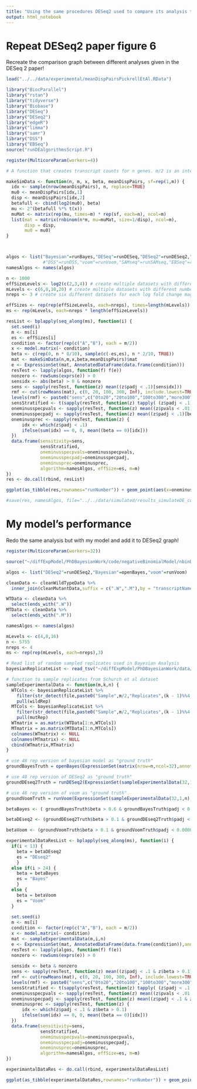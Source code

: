 ```yaml
---
title: "Using the same procedures DESeq2 used to compare its analysis to other models, my Bayesian method is compare to Deseq2."
output: html_notebook
---
```


# Repeat DESeq2 paper figure 6

Recreate the comparison graph between different analyses given in the DESeq 2 paper!

```r
load("../../data/experimental/meanDispPairsPickrellEtAl.RData")

library("BiocParallel")
library("rstan")
library("tidyverse")
library("Biobase")
library("DESeq")
library("DESeq2")
library("edgeR")
library("limma")
library("samr")
library("DSS")
library("EBSeq")
source("runDEalgorithmsScript.R")

register(MulticoreParam(workers=4)) 

# A function that creates transcript counts for n genes. m/2 is an integer representing the number of replicates per condition. x is a model matrix (with nCol == No of Conditions and nRow / nCol == No of reps per condition). beta is a vector of length n, each element represent the log2 fold change between the conditions (0 = no fold change). meanDispPairs is a list of the means and dispersions associated with transcripts of all genes in the human genome deduced from the Pickrell et al 2010 dataset.

makeSimData <- function(n, m, x, beta, meanDispPairs, sf=rep(1,m)) {
  idx <- sample(nrow(meanDispPairs), n, replace=TRUE)
  mu0 <- meanDispPairs[idx,1]
  disp <- meanDispPairs[idx,2]
  betafull <- cbind(log2(mu0), beta)
  mu <- 2^(betafull %*% t(x))
  muMat <- matrix(rep(mu, times=m) * rep(sf, each=n), ncol=m)
  list(mat = matrix(rnbinom(n*m, mu=muMat, size=1/disp), ncol=m),
       disp = disp,
       mu0 = mu0)
}



algos <- list("Bayesian"=runBayes,"DESeq"=runDESeq,"DESeq2"=runDESeq2,"edgeR"=runEdgeR)#,"edgeR-robust"=runEdgeRRobust,
              #"DSS"=runDSS,"voom"=runVoom,"SAMseq"=runSAMseq,"EBSeq"=runEBSeq)
namesAlgos <- names(algos)

n <- 1000
effSizeLevels <- log2(c(2,3,4)) # create multiple datasets with different magnitudes of log-fold changes between conditions
mLevels <- c(6,8,10,20) # create multiple datasets with different numbers of replicates within conditions
nreps <- 3 # create six different datasets for each log fold change magnitude and each replicate number (to compare consistancy)

effSizes <- rep(rep(effSizeLevels, each=nreps), times=length(mLevels))
ms <- rep(mLevels, each=nreps * length(effSizeLevels))

resList <- bplapply(seq_along(ms), function(i) {
  set.seed(i)
  m <- ms[i]
  es <- effSizes[i]
  condition <- factor(rep(c("A","B"), each = m/2))
  x <- model.matrix(~ condition)
  beta <- c(rep(0, n * 8/10), sample(c(-es,es), n * 2/10, TRUE))
  mat <- makeSimData(n,m,x,beta,meanDispPairs)$mat
  e <- ExpressionSet(mat, AnnotatedDataFrame(data.frame(condition)))
  resTest <- lapply(algos, function(f) f(e))
  nonzero <- rowSums(exprs(e)) > 0
  sensidx <- abs(beta) > 0 & nonzero
  sens <- sapply(resTest, function(z) mean((z$padj < .1)[sensidx]))
  rmf <- cut(rowMeans(mat), c(0, 20, 100, 300, Inf), include.lowest=TRUE)
  levels(rmf) <- paste0("sens",c("0to20","20to100","100to300","more300"))
  sensStratified <- t(sapply(resTest, function(z) tapply( (z$padj < .1)[sensidx], rmf[sensidx], mean)))
  oneminusspecpvals <- sapply(resTest, function(z) mean((z$pvals < .01)[beta == 0 & nonzero], na.rm=TRUE))
  oneminusspecpadj <- sapply(resTest, function(z) mean((z$padj < .1)[beta == 0 & nonzero], na.rm=TRUE))
  oneminusprec <- sapply(resTest, function(z) {
      idx <- which(z$padj < .1)
      ifelse(sum(idx) == 0, 0, mean((beta == 0)[idx]))
  })
  data.frame(sensitivity=sens,
             sensStratified,
             oneminusspecpvals=oneminusspecpvals,
             oneminusspecpadj=oneminusspecpadj,
             oneminusprec=oneminusprec,
             algorithm=namesAlgos, effSize=es, m=m)
})
res <- do.call(rbind, resList)

ggplot(as_tibble(res,rownames="runNumber")) + geom_point(aes(x=oneminusprec,y=sensitivity,colour=algorithm)) + facet_grid(effSize~m)

#save(res, namesAlgos, file="../../data/simulated/results_simulateDE_comparison.RData")
```
# My model's performance
Redo the same analysis but with my model and add it to DESeq2 graph!
```r
register(MulticoreParam(workers=32)) 

source("~/diffExpModel/PhDBayesianWork/code/negativeBinomialModel/nbinDataandLibrarySetup.R")

algos <- list("DESeq2"=runDESeq2,"Bayesian"=openBayes,"voom"=runVoom)

cleanData <- cleanWildTypeData %>%
  inner_join(cleanMutantData,suffix = c(".W",".M"),by = "transcriptName")

WTData <- cleanData %>%
  select(ends_with(".W"))
MTData <- cleanData %>%
  select(ends_with(".M"))

namesAlgos <- names(algos)

mLevels <- c(4,8,16)
n <- 5755
nreps <- 4
ms <- rep(rep(mLevels, each=nreps),3)

# Read list of random sampled replicates used in Bayesian Analysis
bayesianReplicateList <- read_tsv("~/diffExpModel/PhDBayesianWork/data/simulated/fourRepdownSamplednBinCompMetaData.tsv")

# function to sample replicates from Schurch et al dataset
sampleExperimentalData <- function(m,k,n) {
  WTCols <- bayesianReplicateList %>%
    filter(str_detect(file,paste0("Sample",m/2,"Replicates",(k - 1)%%4 + 1))) %>% 
    pull(wildRep)
  MTCols <- bayesianReplicateList %>%
    filter(str_detect(file,paste0("Sample",m/2,"Replicates",(k - 1)%%4 + 1)))%>% 
    pull(mutRep)
  WTmatrix = as.matrix(WTData[1:n,WTCols])
  MTmatrix = as.matrix(MTData[1:n,MTCols])
  colnames(WTmatrix) <- NULL
  colnames(MTmatrix) <- NULL
  cbind(WTmatrix,MTmatrix)
}

# use 48 rep version of bayesian model as "ground truth"
groundBayesTruth = openBayes(ExpressionSet(matrix(nrow=n,ncol=32),annotation=as.character(1)))

# use 48 rep version of DESeq2 as "ground truth"
groundDEseq2Truth = runDESeq2(ExpressionSet(sampleExperimentalData(32,1,n),AnnotatedDataFrame(data.frame(condition = factor(rep(c("A","B"), each = 16))))))

# use 48 rep version of voom as "ground truth"
groundVoomTruth = runVoom(ExpressionSet(sampleExperimentalData(32,1,n),AnnotatedDataFrame(data.frame(condition = factor(rep(c("A","B"), each = 16))))))

betaBayes <- ( groundBayesTruth$beta > 0.6 & groundBayesTruth$padj < 0.00001)

betaDEseq2 <- (groundDEseq2Truth$beta > 0.1 & groundDEseq2Truth$padj < 0.00001)

betaVoom <- (groundVoomTruth$beta > 0.1 & groundVoomTruth$padj < 0.00001)

experimentalDataResList <- bplapply(seq_along(ms), function(i) {
  if(i < 13) {
    beta = betaDEseq2
    es = "DEseq2"
    }
  else if(i > 24) {
    beta = betaBayes
    es = "Bayes"
    }
  else {
    beta = betaVoom
    es = "Voom"
  }
  
  set.seed(i)
  m <- ms[i]
  condition <- factor(rep(c("A","B"), each = m/2))
  x <- model.matrix(~ condition)
  mat <- sampleExperimentalData(m,i,n)
  e <- ExpressionSet(mat, AnnotatedDataFrame(data.frame(condition)),annotation=as.character(i))
  resTest <- lapply(algos, function(f) f(e))
  nonzero <- rowSums(exprs(e)) > 0
  
  sensidx <- beta & nonzero
  sens <- sapply(resTest, function(z) mean((z$padj < .1 & z$beta > 0.1)[sensidx]))
  rmf <- cut(rowMeans(mat), c(0, 20, 100, 300, Inf), include.lowest=TRUE)
  levels(rmf) <- paste0("sens",c("0to20","20to100","100to300","more300"))
  sensStratified <- t(sapply(resTest, function(z) tapply( (z$padj < .1 & z$beta > 0.1)[sensidx], rmf[sensidx], mean)))
  oneminusspecpvals <- sapply(resTest, function(z) mean((z$pvals < .01 & z$beta > 0.1)[beta == 0 & nonzero], na.rm=TRUE))
  oneminusspecpadj <- sapply(resTest, function(z) mean((z$padj < .1 & z$beta > 0.1)[beta == 0 & nonzero], na.rm=TRUE))
  oneminusprec <- sapply(resTest, function(z) {
      idx <- which(z$padj < .1 & z$beta > 0.1)
      ifelse(sum(idx) == 0, 0, mean((beta == 0)[idx]))
  })
  data.frame(sensitivity=sens,
             sensStratified,
             oneminusspecpvals=oneminusspecpvals,
             oneminusspecpadj=oneminusspecpadj,
             oneminusprec=oneminusprec,
             algorithm=namesAlgos, effSize=es, m=m)
})

experimantalDataRes <- do.call(rbind, experimentalDataResList)

ggplot(as_tibble(experimantalDataRes,rownames="runNumber")) + geom_point(aes(x=oneminusprec,y=sensitivity,colour=algorithm)) + facet_grid(effSize~m)

```

